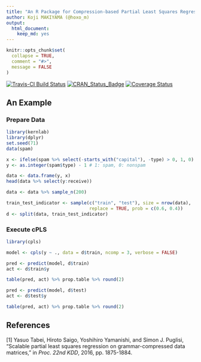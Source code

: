 ```yaml
---
title: "An R Package for Compression-based Partial Least Squares Regression (cPLS)"
author: Koji MAKIYAMA (@hoxo_m)
output: 
  html_document:
    keep_md: yes
---
```


```r
knitr::opts_chunk$set(
  collapse = TRUE,
  comment = "#>",
  message = FALSE
)
```

[![Travis-CI Build Status](https://travis-ci.org/hoxo-m/cpls.svg?branch=master)](https://travis-ci.org/hoxo-m/cpls)
[![CRAN_Status_Badge](http://www.r-pkg.org/badges/version/cpls)](https://cran.r-project.org/package=cpls)
[![Coverage Status](https://coveralls.io/repos/github/hoxo-m/cpls/badge.svg?branch=master)](https://coveralls.io/github/hoxo-m/cpls?branch=master)

## An Example

### Prepare Data

```r
library(kernlab)
library(dplyr)
set.seed(71)
data(spam)

x <- ifelse(spam %>% select(-starts_with("capital"), -type) > 0, 1, 0)
y <- as.integer(spam$type) - 1 # 1: spam, 0: nonspam

data <- data.frame(y, x)
head(data %>% select(y:receive))

data <- data %>% sample_n(200)

train_test_indicator <- sample(c("train", "test"), size = nrow(data),
                               replace = TRUE, prob = c(0.6, 0.4))
d <- split(data, train_test_indicator)
```

### Execute cPLS

```r
library(cpls)

model <- cpls(y ~ ., data = d$train, ncomp = 3, verbose = FALSE)

pred <- predict(model, d$train)
act <- d$train$y

table(pred, act) %>% prop.table %>% round(2)

pred <- predict(model, d$test)
act <- d$test$y

table(pred, act) %>% prop.table %>% round(2)
```

## References

[1] Yasuo Tabei, Hiroto Saigo, Yoshihiro Yamanishi, and Simon J. Puglisi, "Scalable partial least squares regression on grammar-compressed data matrices,"  in *Proc. 22nd KDD*, 2016, pp. 1875-1884.
